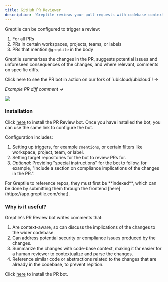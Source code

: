 ```yaml
---
title: GitHub PR Reviewer
description: 'Greptile reviews your pull requests with codebase context-aware comments'
---
```


Greptile can be configured to trigger a review:
1. For all PRs
2. PRs in certain workspaces, projects, teams, or labels
3. PRs that mention `@greptile` in the body

Greptile summarizes the changes in the PR, suggests potential issues and unforeseen consequences of the changes, and where relevant, comments on specific diffs. 

<Card href="https://github.com/greptileai/ubicloud/pull/4">
Click here to see the PR bot in action on our fork of `ubicloud/ubicloud`! ->
</Card>

*Example PR diff comment ->*
<Frame>
    <img src="/images/githubprbot.png" />
</Frame>

### Installation

Click [here](https://app.greptile.com/apps/) to install the PR Review bot. Once you have installed the bot, you can use the same link to configure the bot. 

Configuration includes:
1. Setting up triggers, for example `@mentions`, or certain filters like workspace, project, team, or label.
2. Setting target repositories for the bot to review PRs for. 
3. *Optional*: Providing "special instructions" for the bot to follow, for example, "Include a section on compliance implications of the changes in the PR.".

<Note>
For Greptile to reference repos, they must first be **indexed**, which can be done by submitting them through the frontend [here](https://app.greptile.com/chat). 
</Note>

### Why is it useful?

Greptile's PR Review bot writes comments that:

1. Are context-aware, so can discuss the implications of the changes to the wider codebase.
2. Can address potential security or compliance issues produced by the changes. 
3. Summarize the changes with code-base context, making it far easier for a human reviewer to contextualize and parse the changes. 
4. Reference similar code or abstractions related to the changes that are already in the codebase, to prevent repition. 


Click [here](https://app.greptile.com/apps/github/) to install the PR bot.